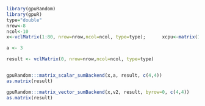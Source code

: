 <!--
%\VignetteEngine{knitr::knitr}
%\VignetteIndexEntry{matrix_add_scalar}
-->


```r
library(gpuRandom)
library(gpuR)
type="double"
nrow<-8
ncol<-10
x<-vclMatrix(1:80, nrow=nrow,ncol=ncol, type=type);      xcpu<-matrix(1:80, nrow=nrow,ncol=ncol)

a <- 3

result <- vclMatrix(0, nrow=nrow,ncol=ncol, type=type)


gpuRandom:::matrix_scalar_sumBackend(x,a, result, c(4,4))
as.matrix(result)

gpuRandom:::matrix_vector_sumBackend(x,v2, result, byrow=0, c(4,4))
as.matrix(result)
```